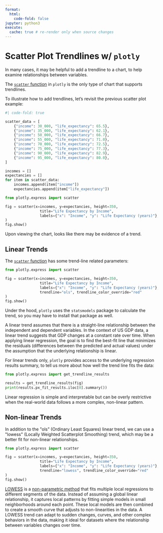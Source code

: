 ```yaml
---
format:
  html:
    code-fold: false
jupyter: python3
execute:
  cache: true # re-render only when source changes
---
```


# Scatter Plot Trendlines w/ `plotly`

In many cases, it may be helpful to add a trendline to a chart, to help examine relationships between variables.

The [`scatter` function](https://plotly.com/python-api-reference/generated/plotly.express.scatter) in `plotly` is the only type of chart that supports trendlines.

To illustrate how to add trendlines, let's revisit the previous scatter plot example:


```python
#| code-fold: true

scatter_data = [
    {"income": 30_000, "life_expectancy": 65.5},
    {"income": 35_000, "life_expectancy": 62.1},
    {"income": 50_000, "life_expectancy": 66.7},
    {"income": 55_000, "life_expectancy": 71.0},
    {"income": 70_000, "life_expectancy": 72.5},
    {"income": 75_000, "life_expectancy": 77.3},
    {"income": 90_000, "life_expectancy": 82.9},
    {"income": 95_000, "life_expectancy": 80.0},
]

incomes = []
expectancies = []
for item in scatter_data:
    incomes.append(item["income"])
    expectancies.append(item["life_expectancy"])

```

```python
from plotly.express import scatter

fig = scatter(x=incomes, y=expectancies, height=350,
                title="Life Expectancy by Income",
                labels={"x": "Income", "y": "Life Expectancy (years)"},
)
fig.show()
```

Upon viewing the chart, looks like there may be evidence of a trend.

## Linear Trends

The [`scatter` function](https://plotly.com/python-api-reference/generated/plotly.express.scatter) has some trend-line related parameters:

```python
from plotly.express import scatter

fig = scatter(x=incomes, y=expectancies, height=350,
                title="Life Expectancy by Income",
                labels={"x": "Income", "y": "Life Expectancy (years)"},
                trendline="ols", trendline_color_override="red"
)
fig.show()
```

:::{.callout-note title="FYI"}
Under the hood, `plotly` uses the `statsmodels` package to calculate the trend, so you may have to install that package as well.
:::

A linear trend assumes that there is a straight-line relationship between the independent and dependent variables. In the context of US GDP data, a linear trend suggests that GDP changes at a constant rate over time. When applying linear regression, the goal is to find the best-fit line that minimizes the residuals (differences between the predicted and actual values) under the assumption that the underlying relationship is linear.

For linear trends only, `plotly` provides access to the underlying regression results summary, to tell us more about how well the trend line fits the data:

```python
from plotly.express import get_trendline_results

results = get_trendline_results(fig)
print(results.px_fit_results.iloc[0].summary())
```


Linear regression is simple and interpretable but can be overly restrictive when the real-world data follows a more complex, non-linear pattern.

## Non-linear Trends

In addition to the \"ols\" (Ordinary Least Squares) linear trend, we can use a \"lowess\" (Locally Weighted Scatterplot Smoothing) trend, which may be a better fit for non-linear relationships.

```python
from plotly.express import scatter

fig = scatter(x=incomes, y=expectancies, height=350,
                title="Life Expectancy by Income",
                labels={"x": "Income", "y": "Life Expectancy (years)"},
                trendline="lowess", trendline_color_override="red"
)
fig.show()
```

[LOWESS](https://en.wikipedia.org/wiki/Local_regression) is a [non-parametric method](https://www.investopedia.com/terms/n/nonparametric-statistics.asp) that fits multiple local regressions to different segments of the data. Instead of assuming a global linear relationship, it captures local patterns by fitting simple models in small neighborhoods around each point. These local models are then combined to create a smooth curve that adjusts to non-linearities in the data. A LOWESS trend can adapt to sudden changes, curves, and other complex behaviors in the data, making it ideal for datasets where the relationship between variables changes over time.
